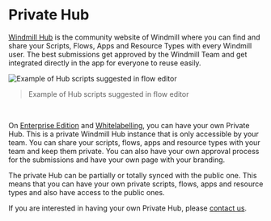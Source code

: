 # Private Hub

[Windmill Hub](https://hub.windmill.dev/) is the community website of Windmill where you can find and share your Scripts, Flows, Apps and Resource Types with every Windmill user. The best submissions get approved by the Windmill Team and get integrated directly in the app for everyone to reuse easily.

![Example of Hub scripts suggested in flow editor](./hub_suggested.png "Example of Hub scripts suggested in flow editor")

> Example of Hub scripts suggested in flow editor

<br/>

On [Enterprise Edition](/pricing) and [Whitelabelling](/pricing), you can have your own Private Hub. This is a private Windmill Hub instance that is only accessible by your team. You can share your scripts, flows, apps and resource types with your team and keep them private. You can also have your own approval process for the submissions and have your own page with your branding.

The private Hub can be partially or totally synced with the public one. This means that you can have your own private scripts, flows, apps and resource types and also have access to the public ones.

If you are interested in having your own Private Hub, please [contact us](mailto:contact@windmill.dev).